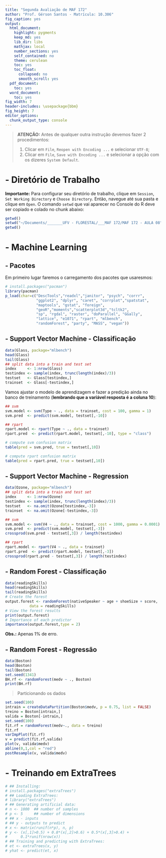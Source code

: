 ```yaml
---
title: "Segunda Avaliação de MAF 172"
author: "Prof. Gérson Santos - Matrícula: 10.306"
fig_caption: yes
output:
  html_document:
    highlight: pygments
    keep_md: yes
    lib_dir: libs
    mathjax: local
    number_sections: yes
    self_contained: no
    theme: cerulean
    toc: yes
    toc_float:
      collapsed: no
      smooth_scroll: yes
  pdf_document:
    toc: yes
  word_document:
    toc: yes
fig_width: 7
header-includes: \usepackage{bbm}
fig_height: 7
editor_options:
  chunk_output_type: console
---
```


> **ATENÇÃO:**
> Antes de qualquer outra instrução devemos fazer 2 procedimentos:
> 
> 1. Clicar em `File`, `Reopen with Encoding ...` e selecionar `UTF-8`;
> 2. Clicar em `File`, `Save with Encoding ...` e selecionar a opção com os dizeres `System Default`.

# - Diretório de Trabalho

**Importante:** Para configurar seu diretório de trabalho, clique em `Session`, `Set Working Directory` e `Choose Directory`. Então, navegue até sua pasta e clique em `Open`. O comando `setwd` que vai aparecer no Console do R deve ser copiado e colado no chunk abaixo:

```r
getwd()
setwd("~/Documents/_______UFV - FLORESTAL/___MAF 172/MAF 172 - AULA 08")
getwd()
```

# - Machine Learning

## - Pacotes

Em primeiro lugar faremos o carregamento dos pacotes que usaresmos:

```r
# install.packages("pacman")
library(pacman)
p_load(char=c("DescTools","readxl","janitor", "psych", "corrr", 
              "ggplot2", "dplyr", "caret", "corrplot","spatstat",
              "maptools", "gstat", "foreign",
              "geoR","moments","scatterplot3d","tcltk2",
              "sp", "rgdal", "raster", "doParallel", "GGally",
              "lattice", "e1071", "rpart", "mlbench",
              "randomForest", "party", "MASS", "vegan"))
```

## - Support Vector Machine - Classificação

```r
data(Glass, package="mlbench")
head(Glass)
tail(Glass)
## split data into a train and test set
index     <- 1:nrow(Glass)
testindex <- sample(index, trunc(length(index)/3))
testset   <- Glass[testindex,]
trainset  <- Glass[-testindex,]
```

Vamos ajustar o modelo de aprendizagem e fazer a predição ainda no banco de treinamento (**lembrando que a variável resposta é a coluna 10**):

```r
## svm
svm.model <- svm(Type ~ ., data = trainset, cost = 100, gamma = 1)
svm.pred  <- predict(svm.model, testset[,-10])
```

```r
## rpart
rpart.model <- rpart(Type ~ ., data = trainset)
rpart.pred  <- predict(rpart.model, testset[,-10], type = "class")
```

```r
# compute svm confusion matrix
table(pred = svm.pred, true = testset[,10])
```

```r
# compute rpart confusion matrix
table(pred = rpart.pred, true = testset[,10])
```

## - Support Vector Machine - Regression

```r
data(Ozone, package="mlbench")
## split data into a train and test set
index     <- 1:nrow(Ozone)
testindex <- sample(index, trunc(length(index)/3))
testset   <- na.omit(Ozone[testindex,-3])
trainset  <- na.omit(Ozone[-testindex,-3])
```


```r
## svm
svm.model <- svm(V4 ~ ., data = trainset, cost = 1000, gamma = 0.0001)
svm.pred  <- predict(svm.model, testset[,-3])
crossprod(svm.pred - testset[,3]) / length(testindex)
```

```r
## rpart
rpart.model <- rpart(V4 ~ ., data = trainset)
rpart.pred  <- predict(rpart.model, testset[,-3])
crossprod(rpart.pred - testset[,3]) / length(testindex)
```

## - Random Forest - Classificação

```r
data(readingSkills)
head(readingSkills)
tail(readingSkills)
# Create the forest
output.forest <- randomForest(nativeSpeaker ~ age + shoeSize + score, 
           data = readingSkills)
# View the forest results
print(output.forest) 
# Importance of each predictor
importance(output.forest,type = 2)
```

**Obs.:** Apenas 1% de erro.

## - Random Forest - Regressão

```r
data(Boston)
head(Boston)
tail(Boston)
set.seed(1341)
BH.rf <- randomForest(medv ~ ., Boston)
print(BH.rf)
```

> Particionando os dados

```r
set.seed(100)
intrain = createDataPartition(Boston$medv, p = 0.75, list = FALSE)
treino = Boston[intrain,]
valida = Boston[-intrain,]
set.seed(100)
fit.rf = randomForest(medv~., data = treino)
fit.rf
varImpPlot(fit.rf)
v = predict(fit.rf,valida)
plot(v, valida$medv)
abline(0,1,col = "red")
postResample(v, valida$medv)
```

# - Treinando em ExtraTrees

```r
# ## Installing:
# install.packages("extraTrees")
# ## Loading ExtraTrees:
# library("extraTrees")
# ## Generating artificial data:
# n <- 1000  ## number of samples
# p <- 5     ## number of dimensions
# ## x - inputs
# ## y - outputs to predict
# x <- matrix(runif(n*p), n, p)
# y <- (x[,1]>0.5) + 0.8*(x[,2]>0.6) + 0.5*(x[,3]>0.4) +
#      0.1*runif(nrow(x))
# ## Training and predicting with ExtraTrees:
# et <- extraTrees(x, y)
# yhat <- predict(et, x)
```

